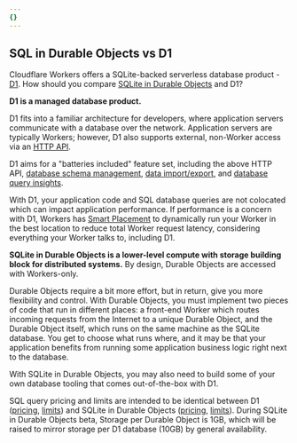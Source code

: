 ```yaml
---
{}
---
```


## SQL in Durable Objects vs D1

Cloudflare Workers offers a SQLite-backed serverless database product - [D1](/d1/). How should you compare [SQLite in Durable Objects](/durable-objects/best-practices/access-durable-objects-storage/#sql-storage) and D1?

**D1 is a managed database product.** 

D1 fits into a familiar architecture for developers, where application servers communicate with a database over the network. Application servers are typically Workers; however, D1 also supports external, non-Worker access via an [HTTP API](https://developers.cloudflare.com/api/operations/cloudflare-d1-query-database). 

D1 aims for a "batteries included" feature set, including the above HTTP API, [database schema management](/d1/reference/migrations/#_top), [data import/export](/d1/build-with-d1/import-export-data/), and [database query insights](/d1/observability/metrics-analytics/#query-insights). 

With D1, your application code and SQL database queries are not colocated which can impact application performance. If performance is a concern with D1, Workers has [Smart Placement](/workers/configuration/smart-placement/#_top) to dynamically run your Worker in the best location to reduce total Worker request latency, considering everything your Worker talks to, including D1.

**SQLite in Durable Objects is a lower-level compute with storage building block for distributed systems.** By design, Durable Objects are accessed with Workers-only.

Durable Objects require a bit more effort, but in return, give you more flexibility and control. With Durable Objects, you must implement two pieces of code that run in different places: a front-end Worker which routes incoming requests from the Internet to a unique Durable Object, and the Durable Object itself, which runs on the same machine as the SQLite database. You get to choose what runs where, and it may be that your application benefits from running some application business logic right next to the database.
 
With SQLite in Durable Objects, you may also need to build some of your own database tooling that comes out-of-the-box with D1.

SQL query pricing and limits are intended to be identical between D1 ([pricing](/d1/platform/pricing/), [limits](/d1/platform/limits/)) and SQLite in Durable Objects ([pricing](/durable-objects/platform/pricing/#sql-storage-billing), [limits](/durable-objects/platform/limits/)). During SQLite in Durable Objects beta, Storage per Durable Object is 1GB, which will be raised to mirror storage per D1 database (10GB) by general availability.